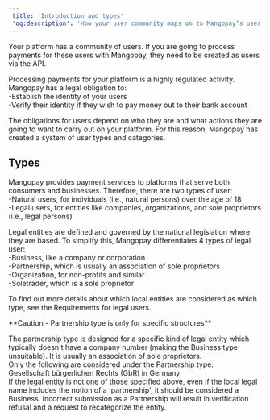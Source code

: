 ```yaml
---  
 title: 'Introduction and types'  
 'og:description': 'How your user community maps on to Mangopay’s user types, from private individuals to businesses, as well as non-profits and sole proprietors.'  
---  
```

  
  

Your platform has a community of users. If you are going to process payments for these users with Mangopay, they need to be created as users via the API.  

Processing payments for your platform is a highly regulated activity. Mangopay has a legal obligation to:  
-Establish the identity of your users  
-Verify their identity if they wish to pay money out to their bank account  

The obligations for users depend on who they are and what actions they are going to want to carry out on your platform. For this reason, Mangopay has created a system of user types and categories.  

## Types  

Mangopay provides payment services to platforms that serve both consumers and businesses. Therefore, there are two types of user:  
-Natural users, for individuals (i.e., natural persons) over the age of 18  
-Legal users, for entities like companies, organizations, and sole proprietors (i.e., legal persons)  

Legal entities are defined and governed by the national legislation where they are based. To simplify this, Mangopay differentiates 4 types of legal user:  
-Business, like a company or corporation  
-Partnership, which is usually an association of sole proprietors  
-Organization, for non-profits and similar  
-Soletrader, which is a sole proprietor  

To find out more details about which local entities are considered as which type, see the Requirements for legal users.  

<Warning>  
**Caution - Partnership type is only for specific structures** 
  
The partnership type is designed for a specific kind of legal entity which typically doesn't have a company number (making the Business type unsuitable). It is usually an association of sole proprietors.  
Only the following are considered under the Partnership type:  
Gesellschaft bürgerlichen Rechts (GbR) in Germany  
If the legal entity is not one of those specified above, even if the local legal name includes the notion of a 'partnership', it should be considered a Business. Incorrect submission as a Partnership will result in verification refusal and a request to recategorize the entity.  
</Warning>
